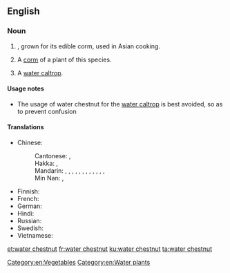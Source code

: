 ==English==
{{rfi}}
{{wikipedia|Eleocharis dulcis}}
{{wikispecies|Eleocharis dulcia}}

===Noun===
{{en-noun|head=[[water]] [[chestnut]]|~}}

# {{context|uncountable|lang=en}} {{taxlink|Eleocharis dulcis|species|noshow=1}}, grown for its edible corm, used in Asian cooking.
# {{context|countable|lang=en}} A [[corm]] of a plant of this species.
# A [[water caltrop]].

====Usage notes====
* The usage of water chestnut for the [[water caltrop]] is best avoided, so as to prevent confusion

====Translations====
{{trans-top|Eleocharis dulcis}}
* Chinese:
*: Cantonese: {{t|yue|馬蹄|sc=Hani}}, {{t|yue|马蹄|tr=ma5 tai4-2|sc=Hani}}
*: Hakka: {{t|hak|馬薺|sc=Hani}}, {{t|hak|马荠|tr=mâ-chhì|sc=Hani}}
*: Mandarin: {{t|cmn|荸薺|sc=Hani}}, {{t+|cmn|荸荠|tr=bíqí|sc=Hani}}, {{t+|cmn|馬蹄|sc=Hant}}, {{t+|cmn|马蹄|tr=mǎtí|sc=Hani}}, {{t+|cmn|葧薺|sc=Hani}}, {{t+|cmn|葧荠|tr=bóqí|sc=Hani}}, {{t|cmn|鳧茨|sc=Hani}}, {{t|cmn|凫茨|tr=fúcí|sc=Hani}}, {{t+|cmn|鳧茈|sc=Hani}}, {{t+|cmn|凫茈|tr=fúcí|sc=Hani}}, {{t+|cmn|地栗|tr=dìlì|sc=Hani}}, {{t+|cmn|烏芋|sc=Hani}}, {{t+|cmn|乌芋|tr=wūyù|sc=Hani}}
*: Min Nan: {{t+|nan|馬薺|sc=Hani}}, {{t|nan|马荠|tr=bé-chî|sc=Hani}}
{{trans-mid}}
* Finnish: {{t|fi|vesikastanja}}
* French: {{t+|fr|châtaigne d'eau chinoise|f}}
* German: {{t|de|Wasserkastanie|f}}
* Hindi: {{t|hi|सिंघाड़ा|tr=siṅghāṛā|sc=Deva}}
* Russian: {{t|ru|болотница сладкая|f}}
* Swedish: {{t|sv|vattenkastanj|c}}
* Vietnamese: {{t|vi|năn ngọt}}
{{trans-bottom}}

[[Category:en:Vegetables]]
[[Category:en:Water plants]]

[[et:water chestnut]]
[[fr:water chestnut]]
[[ku:water chestnut]]
[[ta:water chestnut]]
